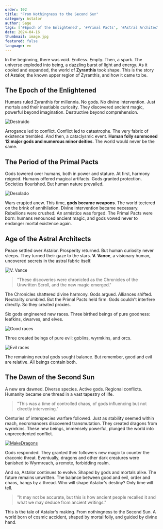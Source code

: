 ```yaml
---
order: 102
title: "From Nothingness to the Second Sun"
category: Astalor
author: Sage
tags: ['#Epoch of the Enlightened', '#Primal Pacts', '#Astral Architects', '#lore']
date: 2024-04-16
thumbnail: image.jpg
featured: false
language: en
---
```


In the beginning, there was void. Endless. Empty. Then, a spark. The universe exploded into being, a dazzling burst of light and energy. As it cooled and expanded, the world of **Zyranthis** took shape. This is the story of Astalor, the known upper region of Zyranthis, and how it came to be.

## The Epoch of the Enlightened

Humans ruled Zyranthis for millennia. No gods. No divine intervention. Just mortals and their insatiable curiosity. They discovered ancient magic, powerful beyond imagination. Destructive beyond comprehension.

![Destruido](https://i.imgur.com/3ACVFUZ.png)

Arrogance led to conflict. Conflict led to catastrophe. The very fabric of existence trembled. And then, a cataclysmic event. **Human folly summoned 12 major gods and numerous minor deities**. The world would never be the same.

## The Period of the Primal Pacts

Gods towered over humans, both in power and stature. At first, harmony reigned. Humans offered magical artifacts. Gods granted protection. Societies flourished. But human nature prevailed.

![Desolado](https://i.imgur.com/ua1uWII.png)

Wars erupted anew. This time, **gods became weapons**. The world teetered on the brink of annihilation. Divine intervention became necessary. Rebellions were crushed. An armistice was forged. The Primal Pacts were born: humans renounced ancient magic, and gods vowed never to endanger mortal existence again.

## Age of the Astral Architects

Peace settled over Astalor. Prosperity returned. But human curiosity never sleeps. They turned their gaze to the stars. **V. Vance**, a visionary human, uncovered secrets in the astral fabric itself.

![V. Vance](https://i.imgur.com/v0etStB.png)

> "These discoveries were chronicled as the Chronicles of the Unwritten Scroll, and the new magic emerged."

The Chronicles shattered divine harmony. Gods argued. Alliances shifted. Neutrality crumbled. But the Primal Pacts held firm. Gods couldn't interfere directly. So they created proxies.

Six gods engineered new races. Three birthed beings of pure goodness: leafkins, dwarves, and elves.

![Good races](https://i.imgur.com/bd3QjIs.png)

Three created beings of pure evil: goblins, wyrmkins, and orcs.

![Evil races](https://i.imgur.com/6A0b8r2.png)

The remaining neutral gods sought balance. But remember, good and evil are relative. All beings contain both.

## The Dawn of the Second Sun

A new era dawned. Diverse species. Active gods. Regional conflicts. Humanity became one thread in a vast tapestry of life.

> "This was a time of controlled chaos, of gods influencing but not directly intervening."

Centuries of interspecies warfare followed. Just as stability seemed within reach, necromancers discovered transmutation. They created dragons from wyrmkins. These new beings, immensely powerful, plunged the world into unprecedented conflict.

[![MakeDragons](https://i.imgur.com/4demPFq.png)](https://i.imgur.com/4demPFq.png)

Gods responded. They granted their followers new magic to counter the draconic threat. Eventually, dragons and other dark creatures were banished to Wyrmreach, a remote, forbidding realm.

And so, Astalor continues to evolve. Shaped by gods and mortals alike. The future remains unwritten. The balance between good and evil, order and chaos, hangs by a thread. Who will shape Astalor's destiny? Only time will tell.

> "It may not be accurate, but this is how ancient people recalled it and what we may deduce from ancient writings."

This is the tale of Astalor's making. From nothingness to the Second Sun. A world born of cosmic accident, shaped by mortal folly, and guided by divine hand.